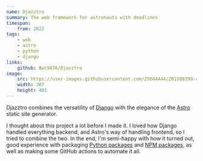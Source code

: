 ```yaml
---
name: Djazztro
summary: The web framework for astronauts with deadlines
timespan:
    from: 2022
tags:
    - web
    - astro
    - python
    - django
links:
    github: Bwc9876/Djazztro
image:
    src: https://user-images.githubusercontent.com/25644444/201508399-c98f41ab-3790-4c20-b82c-5b47ff3370f2.png
    width: 367
    height: 401
---
```



Djazztro combines the versatility of [Django](https://www.djangoproject.com/)
with the elegance of the [Astro](https://astro.build) static site generator.

I thought about this project a lot before I made it. I loved how Django handled
everything backend, and Astro's way of handling frontend, so I tried to combine
the two.
In the end, I'm semi-happy with how it turned out, good experience with packaging
[Python packages](https://pypi.org/project/django-djazztro/)
and [NPM packages](https://www.npmjs.com/package/djazztro),
as well as making some GitHub actions
to automate it all.
